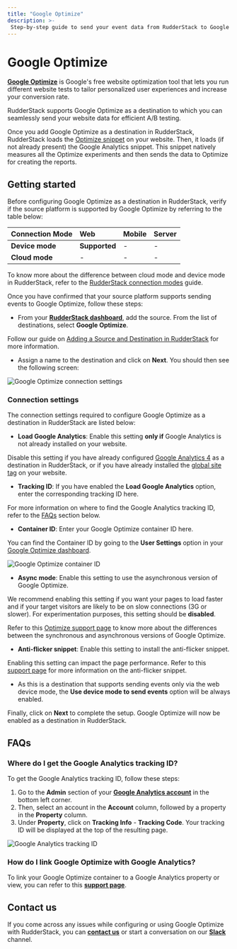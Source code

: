 ```yaml
---
title: "Google Optimize"
description: >-
 Step-by-step guide to send your event data from RudderStack to Google Optimize.
---
```


# Google Optimize

[**Google Optimize**](https://marketingplatform.google.com/about/optimize/) is Google's free website optimization tool that lets you run different website tests to tailor personalized user experiences and increase your conversion rate.

RudderStack supports Google Optimize as a destination to which you can seamlessly send your website data for efficient A/B testing.

<div class="successBlock">
 
Once you add Google Optimize as a destination in RudderStack, RudderStack loads the <a href="https://support.google.com/optimize/answer/7513085">Optimize snippet</a> on your website. Then, it loads (if not already present) the Google Analytics snippet. This snippet natively measures all the Optimize experiments and then sends the data to Optimize for creating the reports.
</div>


## Getting started

Before configuring Google Optimize as a destination in RudderStack, verify if the source platform is supported by Google Optimize by referring to the table below:

| Connection Mode     | Web           | Mobile                 | Server        |
| :------------------ | :------------ | :--------------- | :-------------|
| **Device mode**     | **Supported**                        | -                      | -             |
| **Cloud mode**      | -                   | -                           | - |

<div class="infoBlock">
 
 To know more about the difference between cloud mode and device mode in RudderStack, refer to the <a href="https://rudderstack.com/docs/connections/rudderstack-connection-modes/">RudderStack connection modes</a> guide.
</div>

Once you have confirmed that your source platform supports sending events to Google Optimize, follow these steps:

* From your [**RudderStack dashboard**](https://app.rudderstack.com/), add the source. From the list of destinations, select **Google Optimize**.

<div class="infoBlock">
 
 Follow our guide on <a href="https://rudderstack.com/docs/connections/adding-source-and-destination-rudderstack/">Adding a Source and Destination in RudderStack</a> for more information.
</div>

* Assign a name to the destination and click on **Next**. You should then see the following screen:

<img src="../../assets/event-stream-destinations/google-optimize-connection-settings-1.png" alt="Google Optimize connection settings" />

### Connection settings

The connection settings required to configure Google Optimize as a destination in RudderStack are listed below:

* **Load Google Analytics**: Enable this setting **only if** Google Analytics is not already installed on your website. 

<div class="infoBlock">
 
Disable this setting if you have already configured <a href="https://rudderstack.com/docs/destinations/analytics/google-analytics-4/">Google Analytics 4</a> as a destination in RudderStack, or if you have already installed the <a href="https://support.google.com/optimize/answer/9183119#zippy=%2Cexample-global-site-tag-with-google-analytics">global site tag</a> on your website.
</div>

* **Tracking ID**: If you have enabled the **Load Google Analytics** option, enter the corresponding tracking ID here.

<div class="infoBlock">
 
For more information on where to find the Google Analytics tracking ID, refer to the <a href="https://rudderstack.com/docs/destination/testing-and-personalization/google-optimize/#faqs">FAQs</a> section below.
</div>

* **Container ID**: Enter your Google Optimize container ID here. 

<div class="infoBlock">
 
You can find the Container ID by going to the <strong>User Settings</strong> option in your <a href="https://optimize.google.com/optimize/home/#/accounts">Google Optimize dashboard</a>.
</div>

<img src="../../assets/event-stream-destinations/google-optimize-container-id.png" alt="Google Optimize container ID" />

* **Async mode**: Enable this setting to use the asynchronous version of Google Optimize.

<div class="successBlock">
 
We recommend enabling this setting if you want your pages to load faster and if your target visitors are likely to be on slow connections (3G or slower). For experimentation purposes, this setting should be <strong>disabled</strong>.
</div>

<div class="infoBlock">
 
Refer to this <a href="https://support.google.com/optimize/answer/7513085?hl=en&ref_topic=6197443">Optimize support page</a> to know more about the differences between the synchronous and asynchronous versions of Google Optimize.
</div>

* **Anti-flicker snippet**: Enable this setting to install the anti-flicker snippet. 

<div class="warningBlock">
 
Enabling this setting can impact the page performance. Refer to this <a href="https://support.google.com/optimize/answer/7100284">support page</a> for more information on the anti-flicker snippet.
</div>

* As this is a destination that supports sending events only via the web device mode, the **Use device mode to send events** option will be always enabled.

Finally, click on **Next** to complete the setup. Google Optimize will now be enabled as a destination in RudderStack.

## FAQs

### Where do I get the Google Analytics tracking ID?

To get the Google Analytics tracking ID, follow these steps:

1. Go to the **Admin** section of your [**Google Analytics account**](https://analytics.google.com/analytics/web/#/) in the bottom left corner.
2. Then, select an account in the **Account** column, followed by a property in the **Property** column.
3. Under **Property**, click on **Tracking Info** - **Tracking Code**. Your tracking ID will be displayed at the top of the resulting page.

<img src="../../assets/event-stream-destinations/google-optimize-ga-tracking-id.png" alt="Google Analytics tracking ID" />

### How do I link Google Optimize with Google Analytics?

To link your Google Optimize container to a Google Analytics property or view, you can refer to this [**support page**](https://support.google.com/optimize/answer/7008374?hl=en&ref_topic=7310368).

## Contact us

If you come across any issues while configuring or using Google Optimize with RudderStack, you can [**contact us**](mailto:%20docs@rudderstack.com) or start a conversation on our [**Slack**](https://rudderstack.com/join-rudderstack-slack-community) channel.
